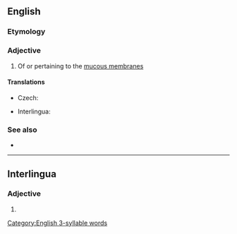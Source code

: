 ==English==

===Etymology===
{{suffix|en|mucosa|al}}

===Adjective===
{{en-adj|-}}

# Of or pertaining to the [[mucous membrane]]s

====Translations====
{{trans-top|of or pertaining to the mucous membranes}}
* Czech: {{t+|cs|slizniční}}
{{trans-mid}}
* Interlingua: {{t|ia|mucosal}}
{{trans-bottom}}

===See also===
* {{l|en|mucous}}

[[Category:English 3-syllable words]]

----

==Interlingua==

===Adjective===
{{ia-adj|-}}

# {{l|en|mucosal}}